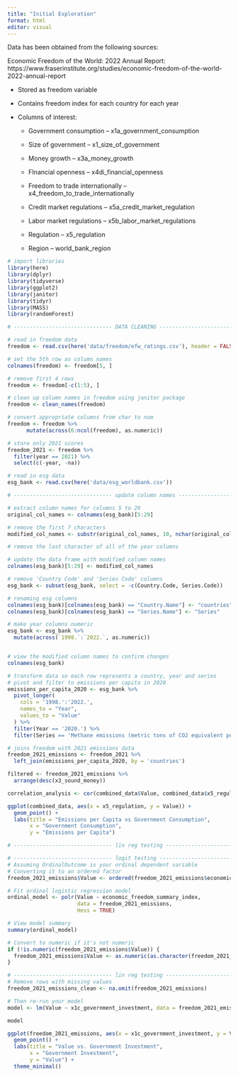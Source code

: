 ```yaml
---
title: "Initial Exploration"
format: html
editor: visual
---
```


Data has been obtained from the following sources:

Economic Freedom of the World: 2022 Annual Report: https://www.fraserinstitute.org/studies/economic-freedom-of-the-world-2022-annual-report

-   Stored as freedom variable

-   Contains freedom index for each country for each year

-   Columns of interest:

    -   Government consumption -- x1a_government_consumption

    -   Size of government -- x1_size_of_government

    -   Money growth -- x3a_money_growth

    -   FInancial openness -- x4di_financial_openness

    -   Freedom to trade internationally -- x4_freedom_to_trade_internationally

    -   Credit market regulations -- x5a_credit_market_regulation

    -   Labor market regulations -- x5b_labor_market_regulations

    -   Regulation -- x5_regulation

    -   Region -- world_bank_region

```r
# import libraries
library(here)
library(dplyr)
library(tidyverse)
library(ggplot2)
library(janitor)
library(tidyr)
library(MASS)
library(randomForest)
```

```r
# ------------------------------- DATA CLEANING ------------------------------- #

# read in freedom data
freedom <- read.csv(here('data/freedom/efw_ratings.csv'), header = FALSE)

# set the 5th row as column names
colnames(freedom) <- freedom[5, ]

# remove first 4 rows
freedom <- freedom[-c(1:5), ]

# clean up column names in freedom using janitor package 
freedom <- clean_names(freedom)

# convert appropriate columns from char to num
freedom <- freedom %>%
      mutate(across(6:ncol(freedom), as.numeric))

# store only 2021 scores
freedom_2021 <- freedom %>% 
  filter(year == 2021) %>% 
  select(c(-year, -na))

```

```r

# read in esg data
esg_bank <- read.csv(here('data/esg_worldbank.csv'))

# ------------------------------- update column names ------------------------------- #

# extract column names for columns 5 to 29
original_col_names <- colnames(esg_bank)[5:29]

# remove the first 7 characters
modified_col_names <- substr(original_col_names, 10, nchar(original_col_names))

# remove the last character of all of the year columns

# update the data frame with modified column names
colnames(esg_bank)[5:29] <- modified_col_names

# remove 'Country Code' and 'Series Code' columns
esg_bank <- subset(esg_bank, select = -c(Country.Code, Series.Code))

# renaming esg columns
colnames(esg_bank)[colnames(esg_bank) == "Country.Name"] <- "countries"
colnames(esg_bank)[colnames(esg_bank) == "Series.Name"] <- "Series"

# make year columns numeric
esg_bank <- esg_bank %>%
  mutate(across(`1998.`:`2022.`, as.numeric))


# view the modified column names to confirm changes
colnames(esg_bank)

# transform data so each row represents a country, year and series 
# pivot and filter to emissions per capita in 2020
emissions_per_capita_2020 <- esg_bank %>%
  pivot_longer(
    cols = '1998.':'2022.',
    names_to = "Year",
    values_to = "Value"
  ) %>%
  filter(Year == '2020.') %>% 
  filter(Series == 'Methane emissions (metric tons of CO2 equivalent per capita)')

# joins freedom with 2021 emissions data
freedom_2021_emissions <- freedom_2021 %>% 
  left_join(emissions_per_capita_2020, by = 'countries')

filtered <- freedom_2021_emissions %>%
  arrange(desc(x3_sound_money)) 
```

```r
correlation_analysis <- cor(combined_data$Value, combined_data$x5_regulation, use = "complete.obs")

```

```r
ggplot(combined_data, aes(x = x5_regulation, y = Value)) +
  geom_point() +
  labs(title = "Emissions per Capita vs Government Consumption",
       x = "Government Consumption",
       y = "Emissions per Capita")
```

```r
# ------------------------------- lin reg testing ------------------------------- #

```

```r
# ------------------------------- logit testing ------------------------------- #
# Assuming OrdinalOutcome is your ordinal dependent variable
# Converting it to an ordered factor
freedom_2021_emissions$Value <- ordered(freedom_2021_emissions$economic_freedom_summary_index)

# Fit ordinal logistic regression model
ordinal_model <- polr(Value ~ economic_freedom_summary_index,
                      data = freedom_2021_emissions, 
                      Hess = TRUE)

# View model summary
summary(ordinal_model)


```

```r
# Convert to numeric if it's not numeric
if (!is.numeric(freedom_2021_emissions$Value)) {
  freedom_2021_emissions$Value <- as.numeric(as.character(freedom_2021_emissions$Value))
}

# ------------------------------- lin reg testing ------------------------------- #
# Remove rows with missing values
freedom_2021_emissions_clean <- na.omit(freedom_2021_emissions)

# Then re-run your model
model <- lm(Value ~ x1c_government_investment, data = freedom_2021_emissions)

model
```

```r
ggplot(freedom_2021_emissions, aes(x = x1c_government_investment, y = Value)) +
  geom_point() +
  labs(title = "Value vs. Government Investment",
       x = "Government Investment",
       y = "Value") +
  theme_minimal()

```
